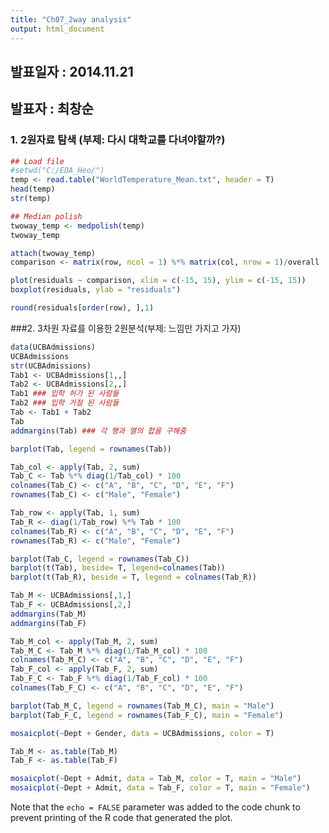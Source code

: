```yaml
---
title: "Ch07_2way analysis"
output: html_document
---
```

## 발표일자 : 2014.11.21 
## 발표자 : 최창순


### 1. 2원자료 탐색 (부제: 다시 대학교를 다녀야할까?)
```r
## Load file
#setwd("C:/EDA_Heo/")
temp <- read.table("WorldTemperature_Mean.txt", header = T)
head(temp)
str(temp)

## Median polish
twoway_temp <- medpolish(temp)
twoway_temp

attach(twoway_temp)
comparison <- matrix(row, ncol = 1) %*% matrix(col, nrow = 1)/overall
```


```r
plot(residuals ~ comparison, xlim = c(-15, 15), ylim = c(-15, 15))
boxplot(residuals, ylab = "residuals")
```

```r
round(residuals[order(row), ],1)
```

###2. 3차원 자료를 이용한 2원분석(부제: 느낌만 가지고 가자)
```r
data(UCBAdmissions)
UCBAdmissions
str(UCBAdmissions)
Tab1 <- UCBAdmissions[1,,]
Tab2 <- UCBAdmissions[2,,]
Tab1 ### 입학 허가 된 사람들
Tab2 ### 입학 거절 된 사람들
Tab <- Tab1 + Tab2
Tab
addmargins(Tab) ### 각 행과 열의 합을 구해줌
```

```r
barplot(Tab, legend = rownames(Tab))
```

```r
Tab_col <- apply(Tab, 2, sum)
Tab_C <- Tab %*% diag(1/Tab_col) * 100
colnames(Tab_C) <- c("A", "B", "C", "D", "E", "F")
rownames(Tab_C) <- c("Male", "Female")

Tab_row <- apply(Tab, 1, sum)
Tab_R <- diag(1/Tab_row) %*% Tab * 100
colnames(Tab_R) <- c("A", "B", "C", "D", "E", "F")
rownames(Tab_R) <- c("Male", "Female")
```

```r
barplot(Tab_C, legend = rownames(Tab_C))
barplot(t(Tab), beside= T, legend=colnames(Tab))
barplot(t(Tab_R), beside = T, legend = colnames(Tab_R))
```



```r
Tab_M <- UCBAdmissions[,1,]
Tab_F <- UCBAdmissions[,2,]
addmargins(Tab_M)
addmargins(Tab_F)

Tab_M_col <- apply(Tab_M, 2, sum)
Tab_M_C <- Tab_M %*% diag(1/Tab_M_col) * 100
colnames(Tab_M_C) <- c("A", "B", "C", "D", "E", "F")
Tab_F_col <- apply(Tab_F, 2, sum)
Tab_F_C <- Tab_F %*% diag(1/Tab_F_col) * 100
colnames(Tab_F_C) <- c("A", "B", "C", "D", "E", "F")
```

```r
barplot(Tab_M_C, legend = rownames(Tab_M_C), main = "Male")
barplot(Tab_F_C, legend = rownames(Tab_F_C), main = "Female")
```

```r
mosaicplot(~Dept + Gender, data = UCBAdmissions, color = T)

Tab_M <- as.table(Tab_M)
Tab_F <- as.table(Tab_F)

mosaicplot(~Dept + Admit, data = Tab_M, color = T, main = "Male")
mosaicplot(~Dept + Admit, data = Tab_F, color = T, main = "Female")

```


Note that the `echo = FALSE` parameter was added to the code chunk to prevent printing of the R code that generated the plot.